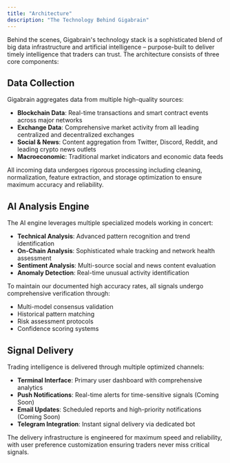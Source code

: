 ```yaml
---
title: "Architecture"
description: "The Technology Behind Gigabrain"
---
```


Behind the scenes, Gigabrain's technology stack is a sophisticated blend of big data infrastructure and artificial intelligence – purpose-built to deliver timely intelligence that traders can trust. The architecture consists of three core components:

## Data Collection
Gigabrain aggregates data from multiple high-quality sources:

- **Blockchain Data**: Real-time transactions and smart contract events across major networks
- **Exchange Data**: Comprehensive market activity from all leading centralized and decentralized exchanges
- **Social & News**: Content aggregation from Twitter, Discord, Reddit, and leading crypto news outlets
- **Macroeconomic**: Traditional market indicators and economic data feeds

All incoming data undergoes rigorous processing including cleaning, normalization, feature extraction, and storage optimization to ensure maximum accuracy and reliability.

## AI Analysis Engine
The AI engine leverages multiple specialized models working in concert:

- **Technical Analysis**: Advanced pattern recognition and trend identification
- **On-Chain Analysis**: Sophisticated whale tracking and network health assessment
- **Sentiment Analysis**: Multi-source social and news content evaluation
- **Anomaly Detection**: Real-time unusual activity identification

To maintain our documented high accuracy rates, all signals undergo comprehensive verification through:
- Multi-model consensus validation
- Historical pattern matching
- Risk assessment protocols
- Confidence scoring systems

## Signal Delivery
Trading intelligence is delivered through multiple optimized channels:

- **Terminal Interface**: Primary user dashboard with comprehensive analytics
- **Push Notifications**: Real-time alerts for time-sensitive signals (Coming Soon)
- **Email Updates**: Scheduled reports and high-priority notifications (Coming Soon)
- **Telegram Integration**: Instant signal delivery via dedicated bot

The delivery infrastructure is engineered for maximum speed and reliability, with user preference customization ensuring traders never miss critical signals.
